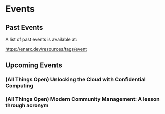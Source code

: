 

# Events

## Past Events

A list of past events is available at:

https://enarx.dev/resources/tags/event


## Upcoming Events
 

### (All Things Open) Unlocking the Cloud with Confidential Computing

<ATO1 />

### (All Things Open) Modern Community Management: A lesson through acronym

<ATO2 />